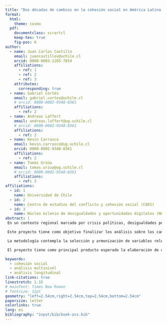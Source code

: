```yaml
---
title: "Dos décadas de cambios en la cohesión social en América Latina (2004-2023)"
format:
  html:
    theme: cosmo
  pdf:
    documentclass: scrartcl
    keep-tex: true
    fig-pos: H
author:
  - name: Juan Carlos Castillo
    email: juancastillov@uchile.cl
    orcid: 0000-0003-1265-7854
    affiliations:
      - ref: 1
      - ref: 2
      - ref: 3
    attributes:
      corresponding: true
  - name: Gabriel Cortés
    email: gabriel.cortes@uchile.cl
    # orcid: 0000-0002-9348-8361
    affiliations:
      - ref: 2
  - name: Andreas Laffert
    email: andreas.laffert@ug.uchile.cl
    # orcid: 0000-0002-9348-8361
    affiliations:
      - ref: 2
  - name: Kevin Carrasco
    email: kevin.carrasco@ug.uchile.cl
    orcid: 0000-0002-9348-8361
    affiliations:
      - ref: 2
  - name: Tomás Urzúa
    email: tomas.urzua@ug.uchile.cl
    # orcid: 0000-0002-9348-8361
    affiliations:
      - ref: 2
affiliations: 
  - id: 1
    name: Universidad de Chile
  - id: 2
    name: Centro de estudios del conflicto y cohesión social (COES)
  - id: 3
    name: Núcleo milenio de desigualdades y oportunidades digitales (NUDOS)
abstract: |
 En un contexto regional marcado por crisis políticas, desigualdades persistentes y episodios de conflictividad social, comprender la evolución de la cohesión social es fundamental para evaluar la estabilidad democrática y la legitimidad institucional. Si bien existen numerosos estudios sobre las causas y consecuencias de la desconfianza o la polarización en América Latina, aún persiste un vacío en el análisis sistemático y longitudinal de la cohesión social como fenómeno integral. Este proyecto busca llenar ese vacío mediante el desarrollo de un conjunto de indicadores que permitan analizar con comparabilidad temporal y regional la evolución de las distintas dimensiones de la cohesión social.

 Este proyecto tiene como objetivo finalizar los análisis sobre los cambios en la cohesión social en América Latina durante las dos últimas décadas, utilizando datos provenientes del Latin American Public Opinion Project (LAPOP). En trabajos anteriores ya hemos elaborado una serie de documentos técnicos sobre dimensiones de cohesión social (Castillo, JC., Olivos, F. & Iturra, J.,2021) y su aplicación a Chile (Castillo, JC., Espinoza & Barozet, 2022), y mediante este proyecto buscamos poder extender el rango de análisis a América Latina, a través del uso de todas las olas disponibles de LAPOP (2004 a 2023). De esta manera, el estudio busca en primer lugar validar indicadores previamente propuestos para distintas dimensiones de la cohesión social en América Latina. Con base en lo anterior, se analizarán las variaciones de la cohesión social en el tiempo y entre países, junto a establecer la relación de estas variaciones con factores individuales y contextuales. 

 La metodología contempla la selección y armonización de variables relevantes en las distintas olas de LAPOP, permitiendo la construcción de escalas y compuestos validados mediante análisis factoriales. A partir de estos indicadores, se analizarán patrones de cambio temporal (por ejemplo, efectos post-pandemia o post-crisis política) y diferencias entre países, mediante técnicas descriptivas y modelos de híbridos de regresión multinivel (Schmidt-Catran & Fairbrother, 2016) que consideren también variables contextuales externas (como desigualdad económica, indicadores de gobernabilidad, o niveles de polarización).

 El proyecto tiene como principal producto esperado la elaboración de un artículo científico, destinado a ser sometido a una revista académica de alto impacto en el área de estudios sociales comparados. Asimismo, se contempla la preparación de una base de datos secundaria con los indicadores construidos, que pueda ser compartida con otros investigadores interesados en el estudio de la cohesión social en América Latina.

keywords: 
  - cohesión social
  - análisis multinivel
  - análisis longitudinal
link-citations: true
linestretch: 1.15       
# mainfont: Times New Roman
# fontsize: 12pt          
geometry: "left=2.54cm,right=2.54cm,top=2.54cm,bottom=2.54cm"
papersize: letter
colorlinks: true
lang: es
bibliography: "input/bib/book-ocs.bib"
---
```


